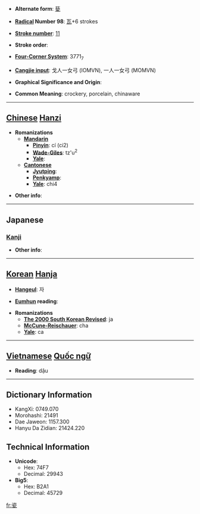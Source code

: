 * '''Alternate form''': [[甆]]

* '''[[Wiktionary:Chinese radical index| Radical]] Number 98''': [[Wiktionary:Chinese radical index 瓦|瓦]]+6 strokes

* '''[[Wiktionary:Chinese total strokes index|Stroke number]]''': [[Wiktionary:Chinese total strokes index 11|11]]

* '''Stroke order''': 

* '''[[Wiktionary:Chinese four corner index|Four-Corner System]]''': 3771<sub>7</sub>

* '''[[Wiktionary:Chinese Cangjie index|Cangjie input]]''': 戈人一女弓 (IOMVN), 一人一女弓 (MOMVN)

* '''Graphical Significance and Origin''': 

* '''Common Meaning''': crockery, porcelain, chinaware

----

== [[Chinese]] [[Hanzi]] ==

* '''Romanizations'''
** '''[[Mandarin]]'''
*** '''[[Pinyin]]''': cí (ci2)
*** '''[[Wade-Giles]]''': tz'u<sup>2</sup>
*** '''[[Yale]]''': 
** '''[[Cantonese]]'''
*** '''[[Jyutping]]''':
*** '''[[Penkyamp]]''': 
*** '''[[Yale]]''': chi4

* '''Other info''': 

----

==Japanese==
===[[Kanji]]===
{{kanji|on readings=[[し]] (shi), [[じ]] (ji)
|kun readings=[[かめ]] (kame)
}}

* '''Other info''':  

----

== [[Korean]] [[Hanja]] ==

* '''[[Hangeul]]''': 자

* '''[[Eumhun]] reading''': 

* '''Romanizations'''
** '''[[The 2000 South Korean Revised Romanization|The 2000 South Korean Revised]]''': ja
** '''[[McCune-Reischauer]]''': cha
** '''[[Yale]]''': ca


----

== [[Vietnamese]] [[Quốc ngữ]] ==

* '''Reading''': dậu

----

== Dictionary Information ==

* KangXi: 0749.070
* Morohashi: 21491
* Dae Jaweon: 1157.300
* Hanyu Da Zidian: 21424.220

== Technical Information ==

* '''Unicode''':
** Hex: 74F7
** Decimal: 29943
* '''Big5''':
** Hex: B2A1
** Decimal: 45729

[[fr:瓷]]